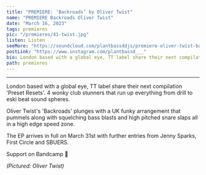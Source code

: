 ---
title: "PREMIERE: ‘Backroads’ by Oliver Twist"
name: "PREMIERE Backroads Oliver Twist"
date: "March 16, 2023"
tags: premieres
pic: "/premieres/41-twist.jpg"
listen: Listen
seeMore: "https://soundcloud.com/plantbassddjs/premiere-oliver-twist-backroads"
postLink: "https://www.instagram.com/plantbassd___"
bio: London based with a global eye, TT label share their next compilation 'Preset Resets'. 4 wonky club stunners that run up everything from drill to eski beat sound spheres.
path: premieres
---

<SoundCloud url="soundcloud.com/plantbassddjs/premiere-oliver-twist-backroads" name="Backroads" />

<hr />

London based with a global eye, TT label share their next compilation 'Preset Resets'. 4 wonky club stunners that run up everything from drill to eski beat sound spheres.

Oliver Twist's 'Backroads' plunges with a UK funky arrangement that pummels along with squelching bass blasts and high pitched snare slaps all in a high edge speed zone.

The EP arrives in full on March 31st with further entries from Jenny Sparks, First Circle and SBUERS.

Support <HoverLink url="tobagotracks.bandcamp.com/music" name="Oliver Twist" inline external /> on Bandcamp 🌱

<Picture src="/premieres/40-oliver.jpg" alt="oliver twist cover pic" size={1200} />
<p className="smallText">
  <i>(Pictured: Oliver Twist)</i>
</p>
